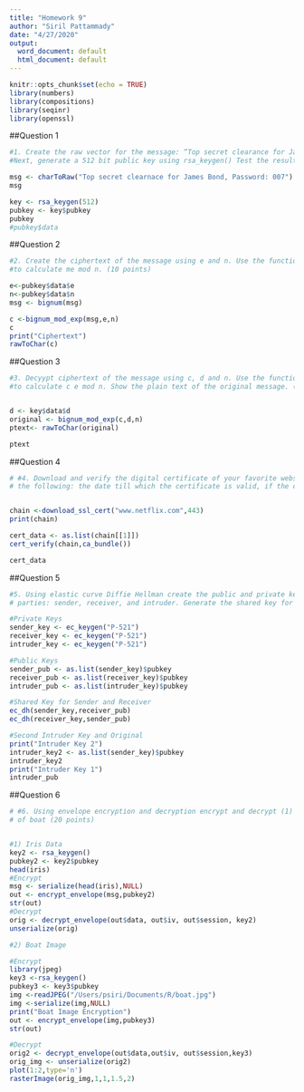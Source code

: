 ---
title: "Homework 9"
author: "Siril Pattammady"
date: "4/27/2020"
output:
  word_document: default
  html_document: default
---

```{r setup, include=FALSE}
knitr::opts_chunk$set(echo = TRUE)
library(numbers)
library(compositions)
library(seqinr)
library(openssl)
```


##Question 1
```{r}

#1. Create the raw vector for the message: “Top secret clearance for James Bond, Password: 007”.
#Next, generate a 512 bit public key using rsa_keygen() Test the results. (10 points)

msg <- charToRaw("Top secret clearnace for James Bond, Password: 007")
msg

key <- rsa_keygen(512)
pubkey <- key$pubkey
pubkey
#pubkey$data
```

##Question 2
```{r}

#2. Create the ciphertext of the message using e and n. Use the function bignum_mod_exp()
#to calculate me mod n. (10 points)

e<-pubkey$data$e
n<-pubkey$data$n
msg <- bignum(msg)

c <-bignum_mod_exp(msg,e,n)
c
print("Ciphertext")
rawToChar(c)


```



##Question 3
```{r}


#3. Decyypt ciphertext of the message using c, d and n. Use the function bignum_mod_exp()
#to calculate c e mod n. Show the plain text of the original message. (10 points)


d <- key$data$d
original <- bignum_mod_exp(c,d,n)
ptext<- rawToChar(original)

ptext


```

##Question 4
```{r}

# #4. Download and verify the digital certificate of your favorite website (must be secured). Print out
# the following: the date till which the certificate is valid, if the certificate is self-certified, and the algorithm used to create the digital signature. (20 points)


chain <-download_ssl_cert("www.netflix.com",443)
print(chain)

cert_data <- as.list(chain[[1]])
cert_verify(chain,ca_bundle())

cert_data

```

##Question 5
```{r}

#5. Using elastic curve Diffie Hellman create the public and private key pairs for three
# parties: sender, receiver, and intruder. Generate the shared key for the sender and receiver. Generate a second key for the intruder using the public key of the sender. Show that the two keys are different. (30 points)

#Private Keys
sender_key <- ec_keygen("P-521")
receiver_key <- ec_keygen("P-521")
intruder_key <- ec_keygen("P-521")

#Public Keys
sender_pub <- as.list(sender_key)$pubkey
receiver_pub <- as.list(receiver_key)$pubkey
intruder_pub <- as.list(intruder_key)$pubkey

#Shared Key for Sender and Receiver
ec_dh(sender_key,receiver_pub)
ec_dh(receiver_key,sender_pub)

#Second Intruder Key and Original
print("Intruder Key 2")
intruder_key2 <- as.list(sender_key)$pubkey
intruder_key2
print("Intruder Key 1")
intruder_pub

```


##Question 6
```{r}
# #6. Using envelope encryption and decryption encrypt and decrypt (1) iris data, and (2) the image
# of boat (20 points)


#1) Iris Data
key2 <- rsa_keygen()
pubkey2 <- key2$pubkey
head(iris)
#Encrypt
msg <- serialize(head(iris),NULL)
out <- encrypt_envelope(msg,pubkey2)
str(out)
#Decrypt
orig <- decrypt_envelope(out$data, out$iv, out$session, key2)
unserialize(orig)

#2) Boat Image

#Encrypt
library(jpeg)
key3 <-rsa_keygen()
pubkey3 <- key3$pubkey
img <-readJPEG("/Users/psiri/Documents/R/boat.jpg")
img <-serialize(img,NULL)
print("Boat Image Encryption")
out <- encrypt_envelope(img,pubkey3)
str(out)

#Decrypt
orig2 <- decrypt_envelope(out$data,out$iv, out$session,key3)
orig_img <- unserialize(orig2)
plot(1:2,type='n')
rasterImage(orig_img,1,1,1.5,2)


```